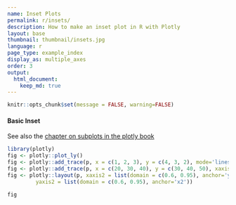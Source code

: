 ```yaml
---
name: Inset Plots
permalink: r/insets/
description: How to make an inset plot in R with Plotly
layout: base
thumbnail: thumbnail/insets.jpg
language: r
page_type: example_index
display_as: multiple_axes
order: 3
output:
  html_document:
    keep_md: true
---
```


```r
knitr::opts_chunk$set(message = FALSE, warning=FALSE)
```
#### Basic Inset

See also the [chapter on subplots in the plotly book](https://cpsievert.github.io/plotly_book/subplot.html)

```r
library(plotly)
fig <- plotly::plot_ly()
fig <- plotly::add_trace(p, x = c(1, 2, 3), y = c(4, 3, 2), mode='lines')
fig <- plotly::add_trace(p, x = c(20, 30, 40), y = c(30, 40, 50), xaxis='x2', yaxis='y2', mode='lines')
fig <- plotly::layout(p, xaxis2 = list(domain = c(0.6, 0.95), anchor='y2'),
         yaxis2 = list(domain = c(0.6, 0.95), anchor='x2'))
         
fig
```

